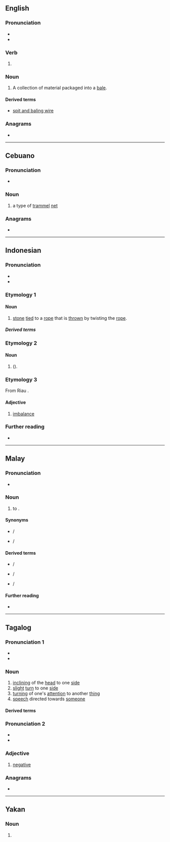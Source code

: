 {{also|bàlíng}}
==English==

===Pronunciation===
* {{IPA|en|/ˈbeɪlɪŋ/}}
* {{homophones|en|bailing}}

===Verb===
{{head|en|verb form}}

# {{present participle of|en|bale|nocat=1}}

===Noun===
{{en-noun}}

# A collection of material packaged into a [[bale]].
#: {{coi|en|fibre '''balings'''}}

====Derived terms====
* [[spit and baling wire]]

===Anagrams===
* {{anagrams|en|a=abgiln|abling}}

----

==Cebuano==

===Pronunciation===
* {{hyph|ceb|ba|ling}}

===Noun===
{{head|ceb|noun}}

# a type of [[trammel]] [[net]]

===Anagrams===
* {{anagrams|ceb|bangil|bilang|labing|libang|ngabil}}

{{C|ceb|Fishing}}

----

==Indonesian==

===Pronunciation===
* {{IPA|id|/ˈbalɪŋ/}}
* {{hyphenation|id|ba|ling}}

===Etymology 1===

====Noun====
{{id-noun|head=|pl=-}}

# [[stone]] [[tied]] to a [[rope]] that is [[thrown]] by twisting the [[rope]].

=====Derived terms=====
{{der4|id|
| baling-baling
| berbaling
| bolang-baling
| membaling
| membalingkan
| pembaling
|}}

===Etymology 2===

====Noun====
{{id-noun|head=|pl=-}}

# {{vern|fourfinger threadfin}} ({{taxlink|Eleutheronema tetradactylum|species|ver=210827}}).

===Etymology 3===
From Riau {{bor|id|ms}}.

====Adjective====
{{id-adj|head=|pl=-}}

# {{lb|id|dialect}} [[imbalance]]
#: {{ant|id|lurus|seimbang}}

===Further reading===
* {{R:KBBI Daring}}

----

==Malay==

===Pronunciation===
* {{IPA|ms|/bäˈlɪŋ/}}

===Noun===
{{ms-verb|j=باليڠ}}

# to {{l|en|throw}}.

====Synonyms====
* {{l|ms|lempar}} / {{l|ms|ليمڤر}}
* {{l|ms|campak}} / {{l|ms|چامڤق}}

====Derived terms====
* {{l|ms|pembaling}} / {{l|ms|ڤمباليڠ}}
* {{l|ms|bebaling}} / {{l|ms|بباليڠ}}
* {{l|ms|baling-baling}} / {{l|ms|باليڠباليڠ}}

====Further reading====
* {{R:PRPM}}

----

==Tagalog==

===Pronunciation 1===
* {{hyph|tl|ba|ling}}
* {{tl-IPA}}

===Noun===
{{tl-noun}}

# [[inclining]] of the [[head]] to one [[side]]
# [[slight]] [[turn]] to one [[side]] {{gl|in driving}}
# [[turning]] of one's [[attention]] to another [[thing]]
# [[speech]] directed towards [[someone]]

====Derived terms====
{{der3|tl|balingan|bumaling|magbaling|ibaling|pabalingin|pagbaling}}

===Pronunciation 2===
* {{hyph|tl|ba|ling}}
* {{tl-IPA|balíng}}

===Adjective===
{{tl-adj|balíng}}

# {{lb|tl|mathematics|neologism}} [[negative]]
#: {{syn|tl|negatibo}}
#: {{ant|tl|tahas|positibo}}

===Anagrams===
* {{anagrams|tl|bilang|labing|libang}}

----

==Yakan==

===Noun===
{{head|yka|noun}}

# {{n-g|A very salty shrimp dish, made of tiny shrimp pisayan and salt, and pounded.}}